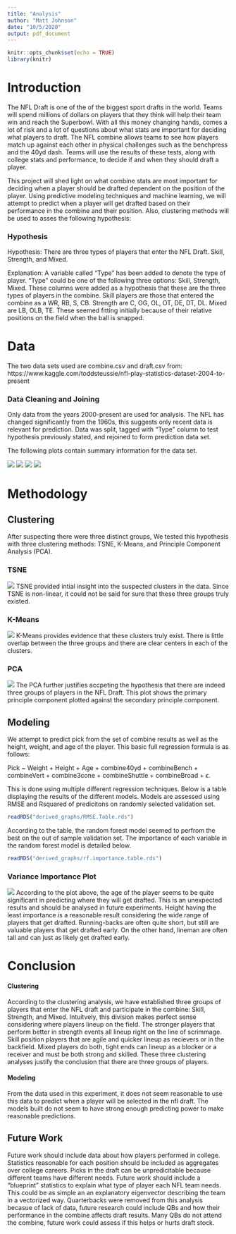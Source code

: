 ```yaml
---
title: "Analysis"
author: "Matt Johnson"
date: "10/5/2020"
output: pdf_document
---
```


```r
knitr::opts_chunk$set(echo = TRUE)
library(knitr)
```

Introduction
============

The NFL Draft is one of the of the biggest sport drafts in the world. Teams will spend millions of dollars on players that they think will help their team win and reach the Superbowl. With all this money changing hands, comes a lot of risk and a lot of questions about what stats are important for deciding what players to draft. The NFL combine allows teams to see how players match up against each other in physical challenges such as the benchpress and the 40yd dash. Teams will use the results of these tests, along with college stats and performance, to decide if and when they should draft a player. 
  
  This project will shed light on what combine stats are most important for deciding when a player should be drafted dependent on the position of the player. Using predictive modeling techniques and machine learning, we will attempt to predict when a player will get drafted based on their performance in the combine and their position. Also, clustering methods will be used to asses the following hypothesis:
  
### Hypothesis
Hypothesis: There are three types of players that enter the NFL Draft. Skill, Strength, and Mixed. 

Explanation: A variable called "Type" has been added to denote the type of player. "Type" could be one of the following three options: Skill, Strength, Mixed. These columns were added as a hypothesis that these are the three types of players in the combine. Skill players are those that entered the combine as a WR, RB, S, CB. Strength are C, OG, OL, OT, DE, DT, DL. Mixed are LB, OLB, TE. These seemed fitting initially because of their relative positions on the field when the ball is snapped. 
  
Data
====

The two data sets used are combine.csv and draft.csv from: <br/ >
https://www.kaggle.com/toddsteussie/nfl-play-statistics-dataset-2004-to-present 

### Data Cleaning and Joining

Only data from the years 2000-present are used for analysis. The NFL has changed significantly from the 1960s, this suggests only recent data is relevant for prediction. Data was split, tagged with "Type" column to test hypothesis previously stated, and rejoined to form prediction data set.

The following plots contain summary information for the data set. 

![](derived_graphs/Boxplot.by.round.png)
![](derived_graphs/Off.Weights.png)
![](derived_graphs/Age.Dist.png)
![](derived_graphs/40.Time.Plot.png)

Methodology
===========

Clustering
----------

After suspecting there were three distinct groups, We tested this hypothesis with three clustering methods: TSNE, K-Means, and Principle Component Analysis (PCA). 

### TSNE
![](derived_graphs/TSNE.Cluster.png)
TSNE provided intial insight into the suspected clusters in the data. Since TSNE is non-linear, it could not be said for sure that these three groups truly existed. 

### K-Means
![](derived_graphs/K-Means.Cluster.png)
K-Means provides evidence that these clusters truly exist. There is little overlap between the three groups and there are clear centers in each of the clusters. 

### PCA
![](derived_graphs/PCA.FramedClusters.png)
The PCA further justifies accpeting the hypothesis that there are indeed three groups of players in the NFL Draft. This plot shows the primary principle component plotted against the secondary principle component. 

Modeling
--------

We attempt to predict pick from the set of combine results as well as the height, weight, and age of the player. This basic full regression formula is as follows: <br />

Pick ~ Weight + Height + Age + combine40yd + combineBench + combineVert + combine3cone + combineShuttle + combineBroad + $\epsilon$. <br />

This is done using multiple different regression techniques. Below is a table displaying the results of the different models. Models are assessed using RMSE and Rsquared of predicitons on randomly selected validation set. 

```r
readRDS("derived_graphs/RMSE.Table.rds")
```

According to the table, the random forest model seemed to perfrom the best on the out of sample validation set. The importance of each variable in the random forest model is detailed below. 

```r
readRDS("derived_graphs/rf.importance.table.rds")
```

### Variance Importance Plot
![](derived_graphs/rf.plot.png)
According to the plot above, the age of the player seems to be quite significant in predicting where they will get drafted. This is an unexpected results and should be analysed in future experiments. Height having the least importance is a reasonable result considering the wide range of players that get drafted. Running-backs are often quite short, but still are valuable players that get drafted early. On the other hand, lineman are often tall and can just as likely get drafted early. 

Conclusion
==========

#### Clustering
According to the clustering analysis, we have established three groups of players that enter the NFL draft and participate in the combine: Skill, Strength, and Mixed. Intuitvely, this division makes perfect sense considering where players lineup on the field. The stronger players that perform better in strength events all lineup right on the line of scrimmage. Skill position players that are agile and quicker lineup as recievers or in the backfield. Mixed players do both, tight ends can lineup as a blocker or a receiver and must be both strong and skilled. These three clustering analyses justify the conclusion that there are three groups of players.

#### Modeling
From the data used in this experiment, it does not seem reasonable to use this data to predict when a player will be selected in the nfl draft. The models built do not seem to have strong enough predicting power to make reasonable predictions.

Future Work
-----------

Future work should include data about how players performed in college. Statistics reasonable for each position should be included as aggregates over college careers. Picks in the draft can be unpredicitable because different teams have different needs. Future work should include a "blueprint" statistics to explain what type of player each NFL team needs. This could be as simple an an explanatory eigenvector describing the team in a vectorized way. Quarterbacks were removed from this analysis becasue of lack of data, future research could include QBs and how their performance in the combine affects draft results. Many QBs do not attend the combine, future work could assess if this helps or hurts draft stock. 